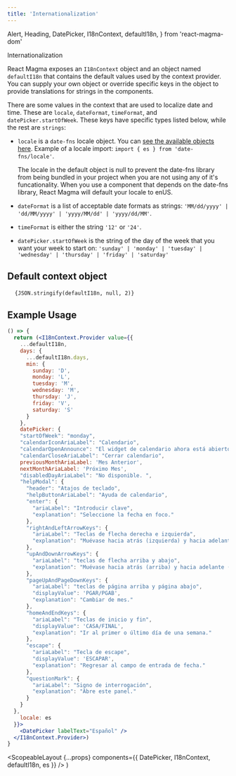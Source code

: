 ```yaml
---
title: 'Internationalization'
---
```


  Alert,
  Heading,
  DatePicker,
  I18nContext,
  defaultI18n,
} from 'react-magma-dom'

<Heading level={1}>Internationalization</Heading>

React Magma exposes an `I18nContext` object and an object named `defaultI18n` that contains the default
values used by the context provider. You can supply your own object or override specific keys in the object
to provide translations for strings in the components.

There are some values in the context that are used to localize date and time. These are `locale`, `dateFormat`, `timeFormat`,
and `datePicker.startOfWeek`. These keys have specific types listed below, while the rest are `strings`:

- `locale` is a `date-fns` locale object. You can [see the available objects here](https://github.com/date-fns/date-fns/tree/master/src/locale).
  Example of a locale import: `import { es } from 'date-fns/locale'`.

  <Alert variant="warning">
    The locale in the default object is null to prevent the date-fns library
    from being bundled in your project when you are not using any of it's
    funcationality. When you use a component that depends on the date-fns
    library, React Magma will default your locale to enUS.
  </Alert>

- `dateFormat` is a list of acceptable date formats as strings: `'MM/dd/yyyy' | 'dd/MM/yyyy' | 'yyyy/MM/dd' | 'yyyy/dd/MM'`.

- `timeFormat` is either the string `'12'` or `'24'`.

- `datePicker.startOfWeek` is the string of the day of the week that you want your week to start on: `'sunday' | 'monday' | 'tuesday' | 'wednesday' | 'thursday' | 'friday' | 'saturday'`

## Default context object

<pre>
  <code>{JSON.stringify(defaultI18n, null, 2)}</code>
</pre>

## Example Usage

```.jsx
() => {
  return (<I18nContext.Provider value={{
    ...defaultI18n,
    days: {
      ...defaultI18n.days,
      min: {
        sunday: 'D',
        monday: 'L',
        tuesday: 'M',
        wednesday: 'M',
        thursday: 'J',
        friday: 'V',
        saturday: 'S'
      }
    },
    datePicker: {
    "startOfWeek": "monday",
    "calendarIconAriaLabel": "Calendario",
    "calendarOpenAnnounce": "El widget de calendario ahora está abierto. Presione la tecla de signo de interrogación para obtener los atajos de teclado para cambiar las fechas.",
    "calendarCloseAriaLabel": "Cerrar calendario",
    previousMonthAriaLabel: 'Mes Anterior',
    nextMonthAriaLabel: 'Próximo Mes',
    "disabledDayAriaLabel": "No disponible. ",
    "helpModal": {
      "header": "Atajos de teclado",
      "helpButtonAriaLabel": "Ayuda de calendario",
      "enter": {
        "ariaLabel": "Introducir clave",
        "explanation": "Seleccione la fecha en foco."
      },
      "rightAndLeftArrowKeys": {
        "ariaLabel": "Teclas de flecha derecha e izquierda",
        "explanation": "Muévase hacia atrás (izquierda) y hacia adelante (derecha) un día."
      },
      "upAndDownArrowKeys": {
        "ariaLabel": "teclas de flecha arriba y abajo",
        "explanation": "Muévase hacia atrás (arriba) y hacia adelante (abajo) una semana."
      },
      "pageUpAndPageDownKeys": {
        "ariaLabel": "teclas de página arriba y página abajo",
        "displayValue": 'PGAR/PGAB',
        "explanation": "Cambiar de mes."
      },
      "homeAndEndKeys": {
        "ariaLabel": "Teclas de inicio y fin",
        "displayValue": 'CASA/FINAL',
        "explanation": "Ir al primer o último día de una semana."
      },
      "escape": {
        "ariaLabel": "Tecla de escape",
        "displayValue": 'ESCAPAR',
        "explanation": "Regresar al campo de entrada de fecha."
      },
      "questionMark": {
        "ariaLabel": "Signo de interrogación",
        "explanation": "Abre este panel."
      }
    }
  },
    locale: es
  }}>
    <DatePicker labelText="Español" />
  </I18nContext.Provider>)
}
```

  <ScopeableLayout
    {...props}
    components={{ DatePicker, I18nContext, defaultI18n, es }}
  />
)
